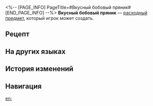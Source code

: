 <%-- [PAGE_INFO]
PageTitle=#Вкусный бобовый пряник#
[END_PAGE_INFO] --%>
{{Расходный предмет Инфобокс
|id          = 401020
|Изображения = Предмет Вкусный бобовый пряник.png
|Тип         = Расходные предметы силы атаки
|Редкость    = 2
|Эффект      = Повышает мнимый урон всех союзников на 16% в следующем бою.
|Описание    = Под корочкой теста, слегка обгоревшего после запекания, таится мягкая бобовая паста. Она совсем не сладкая, даже слегка вяжет, напоминая на вкус слёзы.
|Рецепт      = {{cx|Отсутствует источник}}
|Источник1   = [[Универсальная машина для синтеза]]
|Источник2   = 
|Источник3   = 
}}
{{Описание|''«Перестань плакать, иначе у тебя будет обезвоживание».''}}
'''Вкусный бобовый пряник''' — [[расходный предмет]], который игрок может создать.

==Рецепт==
{{Рецепт
|Тип                                  = Синтез
|Группа                               = Расходные предметы
|Чудесный колосок размером с человека = 3
|Лист мнимости                        = 2
|Сортировка                           = Чудесный колосок размером с человека;Лист мнимости
}}

==На других языках==
{{На других языках
|en   = Delicious Bean Cake
|zhs  = 可口的豆沙饼
|zht  = 可口的豆沙餅
|ja   = 美味しい豆沙餅
|ko   = 맛있는 팥앙금 빵
|es   = Pastel de frijoles delicioso
|fr   = Délicieux gâteau aux haricots
|ru   = Вкусный бобовый пряник
|th   = Delicious Bean Cake
|vi   = Bánh Đậu Ngon Lành
|de   = Leckerer Bohnenkuchen
|id   = Delicious Bean Cake
|pt   = Bolo de Feijão Delicioso
}}

==История изменений==
{{История изменений|3.5}}

==Навигация==
{{Расходные предметы Навбокс}}

[[en:]]